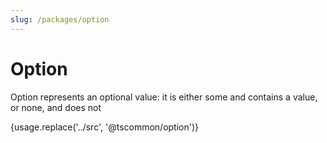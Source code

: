 ```yaml
---
slug: /packages/option
---
```



# Option

Option represents an optional value: it is either some and contains a value, or none, and does not

<CodeBlock language="ts" title="Usage">
  {usage.replace('../src', '@tscommon/option')}
</CodeBlock>
